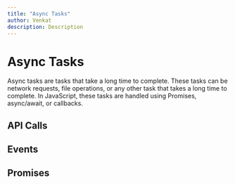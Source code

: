 ```yaml
---
title: "Async Tasks"
author: Venkat
description: Description
---
```


# Async Tasks

Async tasks are tasks that take a long time to complete. These tasks can be network requests, file operations, or any other task that takes a long time to complete. In JavaScript, these tasks are handled using Promises, async/await, or callbacks.

## API Calls

## Events

## Promises

